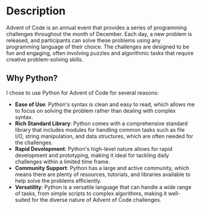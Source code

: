# Description
Advent of Code is an annual event that provides a series of programming challenges throughout the month of December. Each day, a new problem is released, and participants can solve these problems using any programming language of their choice. The challenges are designed to be fun and engaging, often involving puzzles and algorithmic tasks that require creative problem-solving skills.
## Why Python?
I chose to use Python for Advent of Code for several reasons:

- **Ease of Use**: Python's syntax is clean and easy to read, which allows me to focus on solving the problem rather than dealing with complex syntax.
- **Rich Standard Library**: Python comes with a comprehensive standard library that includes modules for handling common tasks such as file I/O, string manipulation, and data structures, which are often needed for the challenges.
- **Rapid Development**: Python's high-level nature allows for rapid development and prototyping, making it ideal for tackling daily challenges within a limited time frame.
- **Community Support**: Python has a large and active community, which means there are plenty of resources, tutorials, and libraries available to help solve the problems efficiently.
- **Versatility**: Python is a versatile language that can handle a wide range of tasks, from simple scripts to complex algorithms, making it well-suited for the diverse nature of Advent of Code challenges.
